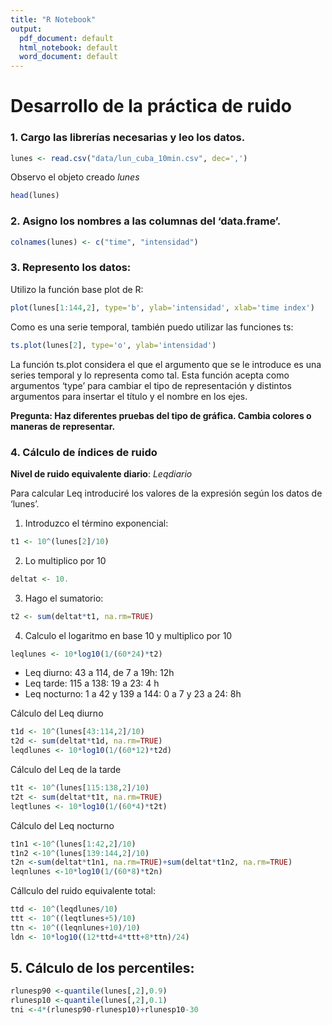 ```yaml
---
title: "R Notebook"
output:
  pdf_document: default
  html_notebook: default
  word_document: default
---
```

# Desarrollo de la práctica de ruido

### 1. Cargo las librerías necesarias y leo los datos.

```r
lunes <- read.csv("data/lun_cuba_10min.csv", dec=',')
```

Observo el objeto creado *lunes*

```r
head(lunes)
```


### 2. Asigno los nombres a las columnas del 'data.frame'.
```r
colnames(lunes) <- c("time", "intensidad")
```

### 3. Represento los datos:

Utilizo la función base plot de R:
 
```r
plot(lunes[1:144,2], type='b', ylab='intensidad', xlab='time index')
```

Como es una serie temporal, también puedo utilizar las funciones ts:

```r
ts.plot(lunes[2], type='o', ylab='intensidad')
```


La función ts.plot considera el que el argumento que se le introduce es una series temporal y lo representa como tal. Esta función acepta como argumentos 'type' para cambiar el tipo de representación y distintos argumentos para insertar el título y el nombre en los ejes.

**Pregunta: Haz diferentes pruebas del tipo de gráfica. Cambia colores o maneras de representar.**


### 4. Cálculo de índices de ruido

**Nivel de ruido equivalente diario**: *Leqdiario*

Para calcular Leq introduciré los valores de la expresión según los datos de 'lunes'.

1. Introduzco el término exponencial:
```r
t1 <- 10^(lunes[2]/10)
```

2. Lo multiplico por 10
```r
deltat <- 10.
```

3. Hago el sumatorio:
```r
t2 <- sum(deltat*t1, na.rm=TRUE)
```

4. Calculo el logaritmo en base 10 y multiplico por 10
```r
leqlunes <- 10*log10(1/(60*24)*t2)
```


* Leq diurno: 43 a 114, de 7 a 19h: 12h
* Leq tarde: 115 a 138:  19 a 23: 4 h
* Leq nocturno: 1 a 42 y 139 a 144: 0 a 7 y 23 a 24: 8h

Cálculo del Leq diurno
```r
t1d <- 10^(lunes[43:114,2]/10)
t2d <- sum(deltat*t1d, na.rm=TRUE)
leqdlunes <- 10*log10(1/(60*12)*t2d)
```

Cálculo del Leq de la tarde

```r
t1t <- 10^(lunes[115:138,2]/10)
t2t <- sum(deltat*t1t, na.rm=TRUE)
leqtlunes <- 10*log10(1/(60*4)*t2t)
```

Cálculo del Leq nocturno

```r
t1n1 <-10^(lunes[1:42,2]/10)
t1n2 <-10^(lunes[139:144,2]/10)
t2n <-sum(deltat*t1n1, na.rm=TRUE)+sum(deltat*t1n2, na.rm=TRUE)
leqnlunes <-10*log10(1/(60*8)*t2n)
```

Cállculo del ruido equivalente total:

```r
ttd <- 10^(leqdlunes/10)
ttt <- 10^((leqtlunes+5)/10)
ttn <- 10^((leqnlunes+10)/10)
ldn <- 10*log10((12*ttd+4*ttt+8*ttn)/24)

```

## 5. Cálculo de los percentiles:

```r
rlunesp90 <-quantile(lunes[,2],0.9)
rlunesp10 <-quantile(lunes[,2],0.1)
tni <-4*(rlunesp90-rlunesp10)+rlunesp10-30
```


